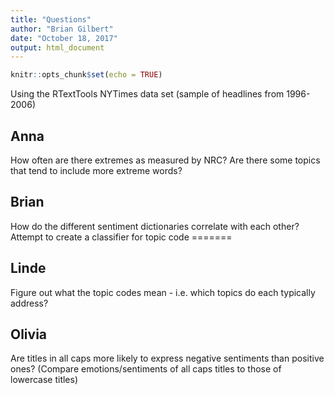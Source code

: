 ```yaml
---
title: "Questions"
author: "Brian Gilbert"
date: "October 18, 2017"
output: html_document
---
```


```r
knitr::opts_chunk$set(echo = TRUE)
```

Using the RTextTools NYTimes data set (sample of headlines from 1996-2006)

## Anna

How often are there extremes as measured by NRC?
Are there some topics that tend to include more extreme words?

## Brian
How do the different sentiment dictionaries correlate with each other?
Attempt to create a classifier for topic code
=======

## Linde
Figure out what the topic codes mean - i.e. which topics do each typically address? 

## Olivia
Are titles in all caps more likely to express negative sentiments than positive ones?
(Compare emotions/sentiments of all caps titles to those of lowercase titles)




